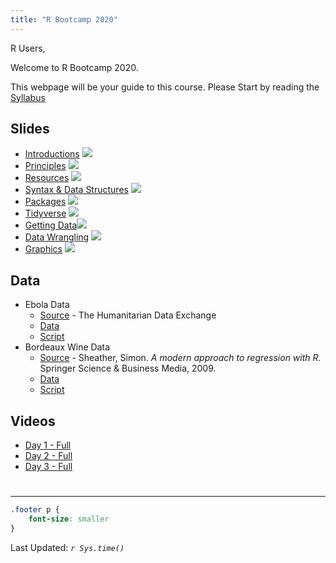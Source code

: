 ```yaml
---
title: "R Bootcamp 2020"
---
```


R Users, 

Welcome to R Bootcamp 2020.  

This webpage will be your guide to this course. Please Start by reading the 
[Syllabus](syllabus.html)


## Slides

* [Introductions](Introductions.html) [![](images/pdf.png)](pdf/Introductions.pdf)
* [Principles](Principles.html) [![](images/pdf.png)](pdf/Principles.pdf)
* [Resources](Resources.html) [![](images/pdf.png)](pdf/Resources.pdf)
* [Syntax & Data Structures](Syntax.html) [![](images/pdf.png)](pdf/Syntax.pdf)
* [Packages](Packages.html) [![](images/pdf.png)](pdf/Packages.pdf)
* [Tidyverse](Tidyverse.html) [![](images/pdf.png)](pdf/Tidyverse.pdf)
* [Getting Data](GettingData.html)[![](images/pdf.png)](pdf/GettingData.pdf)
* [Data Wrangling](DataWrangling.html) [![](images/pdf.png)](pdf/DataWrangling.pdf)
* [Graphics](Graphics.html) [![](images/pdf.png)](pdf/Graphics.pdf)

## Data

* Ebola Data
    + [Source](https://data.humdata.org/dataset/ebola-cases-2014) - The Humanitarian Data Exchange       
    + [Data](https://github.com/halpo/R_Bootcamp_2020/raw/master/data/ebola-cases-and-deaths-who-gar-sitrep.xlsx)
    + [Script](https://github.com/halpo/R_Bootcamp_2020/tree/master/reading_ebola_data.R)
* Bordeaux Wine Data
    + [Source](https://link.springer.com/book/10.1007/978-0-387-09608-7) - 
        Sheather, Simon. *A modern approach to regression with R.* Springer Science & Business Media, 2009.
    + [Data](https://github.com/halpo/R_Bootcamp_2020/raw/master/data/Bordeaux.csv)
    + [Script](https://github.com/halpo/R_Bootcamp_2020/tree/master/read_ing_ebola_data_bordeaux.R)

## Videos

* [Day 1 - Full](https://youtu.be/ODPWOfPHVsk)
* [Day 2 - Full](https://youtu.be/D0geSa7Y1kc)
* [Day 3 - Full](https://youtu.be/Hv7Fdl9bqGI)


# {.footer}
<hr>
```css
.footer p {
    font-size: smaller
}
```
Last Updated: *`r Sys.time()`*

